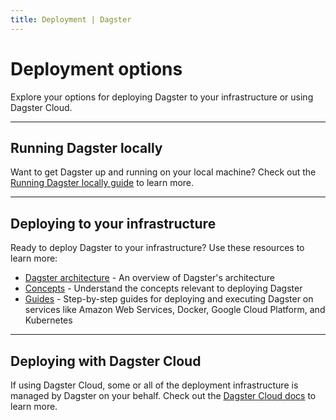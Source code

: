 ```yaml
---
title: Deployment | Dagster
---
```


# Deployment options

Explore your options for deploying Dagster to your infrastructure or using Dagster Cloud.

---

## Running Dagster locally

Want to get Dagster up and running on your local machine? Check out the [Running Dagster locally guide](/guides/running-dagster-locally) to learn more.

---

## Deploying to your infrastructure

Ready to deploy Dagster to your infrastructure? Use these resources to learn more:

- [Dagster architecture](/deployment/overview) - An overview of Dagster's architecture
- [Concepts](/deployment/concepts) - Understand the concepts relevant to deploying Dagster
- [Guides](/deployment/guides) - Step-by-step guides for deploying and executing Dagster on services like Amazon Web Services, Docker, Google Cloud Platform, and Kubernetes

---

## Deploying with Dagster Cloud

If using Dagster Cloud, some or all of the deployment infrastructure is managed by Dagster on your behalf. Check out the [Dagster Cloud docs](/dagster-cloud) to learn more.
